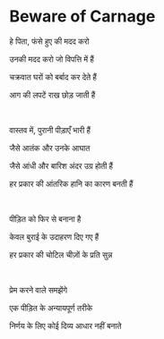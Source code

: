 # Beware of Carnage

हे पिता, फंसे हुए की मदद करो

उनकी मदद करो जो विपत्ति में हैं

चक्रवात घरों को बर्बाद कर देते हैं

आग की लपटें राख छोड़ जाती हैं

<br />

वास्तव में, पुरानी पीड़ाएँ भारी हैं

जैसे आतंक और उनके आघात

जैसे आंधी और बारिश अंदर उग्र होती हैं

हर प्रकार की आंतरिक हानि का कारण बनती हैं

<br />

पीड़ित को फिर से बनाना है

केवल बुराई के उदाहरण दिए गए हैं

हर प्रकार की चोटिल चीज़ों के प्रति सुन्न

<p></p>

<br />

प्रेम करने वाले समझेंगे

एक पीड़ित के अन्यायपूर्ण तरीके

निर्णय के लिए कोई दिव्य आधार नहीं बनाते

<p></p>